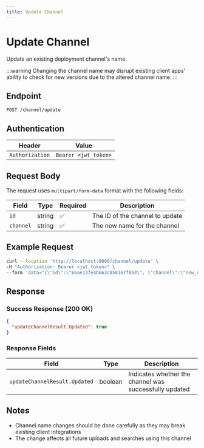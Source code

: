```yaml
---
title: Update Channel
---
```


# Update Channel

Update an existing deployment channel's name.

:::warning
Changing the channel name may disrupt existing client apps' ability to check for new versions due to the altered channel name.
:::

## Endpoint

```
POST /channel/update
```

## Authentication

| Header | Value |
|--------|-------|
| `Authorization` | `Bearer <jwt_token>` |

## Request Body

The request uses `multipart/form-data` format with the following fields:

| Field | Type | Required | Description |
|-------|------|----------|-------------|
| `id` | string | ✅ | The ID of the channel to update |
| `channel` | string | ✅ | The new name for the channel |

## Example Request

```bash
curl --location 'http://localhost:9000/channel/update' \
-H "Authorization: Bearer <jwt_token>" \
--form 'data="{\"id\":\"66ae13fe4b663c058367f893\", \"channel\":\"new_name\"}"'
```

## Response

### Success Response (200 OK)

```json
{
  "updateChannelResult.Updated": true
}
```

### Response Fields

| Field | Type | Description |
|-------|------|-------------|
| `updateChannelResult.Updated` | boolean | Indicates whether the channel was successfully updated |

## Notes

- Channel name changes should be done carefully as they may break existing client integrations
- The change affects all future uploads and searches using this channel
